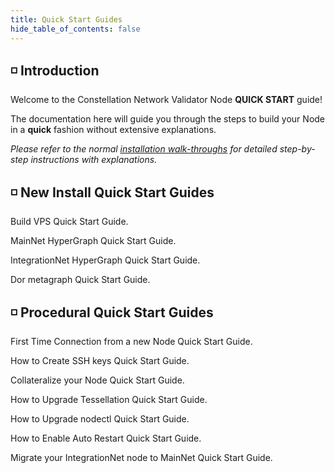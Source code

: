 ```yaml
---
title: Quick Start Guides
hide_table_of_contents: false
---
```



<head>
  <title>Constellation nodectl utility</title>
  <meta
    name="description"
    content="Constellation nodectl utility"
  />
</head>

##  ◽ Introduction

Welcome to the Constellation Network Validator Node <b>QUICK START</b> guide!

The documentation here will guide you through the steps to build your Node in a <b>quick</b> 
fashion without extensive explanations. 

*Please refer to the normal [installation walk-throughs](/validate/install) for detailed step-by-step instructions with explanations.*

##  ◽ New Install Quick Start Guides

<DocsCards>

  <DocsCard header="Build VPS" href="/validate/quick-start/vps-quickstart" img="/img/home/state-channel.jpg">
    <p>Build VPS Quick Start Guide.</p>
  </DocsCard>
  <DocsCard header="MainNet HyperGraph" href="/validate/quick-start/mainnet-node-quickstart" img="/img/home/state-channel.jpg">
    <p>MainNet HyperGraph Quick Start Guide.</p>
  </DocsCard>
  <DocsCard header="IntegrationNet HyperGraph" href="/validate/quick-start/integrationnet-node-quickstart" img="/img/home/state-channel.jpg">
    <p>IntegrationNet HyperGraph Quick Start Guide.</p>
  </DocsCard>
  <DocsCard header="Dor Metagraph" href="/validate/quick-start/dor-quickstart" img="/img/home/state-channel.jpg">
    <p>Dor metagraph Quick Start Guide.</p>
  </DocsCard>

</DocsCards>

##  ◽ Procedural Quick Start Guides

<DocsCards>

  <DocsCard header="Initial Connection" href="/validate/quick-start/online-quickstart" img="/img/home/apps.jpg">
    <p>First Time Connection from a new Node Quick Start Guide.</p>
  </DocsCard>
  <DocsCard header="Create SSH Keys" href="/validate/quick-start/ssh-quickstart" img="/img/home/apps.jpg">
    <p>How to Create SSH keys Quick Start Guide.</p>
  </DocsCard>
  <DocsCard header="Collateralize a Node" href="/validate/quick-start/collateralize-quickstart" img="/img/home/apps.jpg">
    <p>Collateralize your Node Quick Start Guide.</p>
  </DocsCard>
  <DocsCard header="Upgrade Tessellation" href="/validate/quick-start/upgrade-quickstart" img="/img/home/apps.jpg">
    <p>How to Upgrade Tessellation Quick Start Guide.</p>
  </DocsCard>
  <DocsCard header="Upgrade nodectl" href="/validate/quick-start/upgrade-nodectl-quickstart" img="/img/home/apps.jpg">
    <p>How to Upgrade nodectl Quick Start Guide.</p>
  </DocsCard>
  <DocsCard header="Auto Restart" href="/validate/quick-start/autorestart-quickstart" img="/img/home/apps.jpg">
    <p>How to Enable Auto Restart Quick Start Guide.</p>
  </DocsCard>
  <DocsCard header="IntegrationNet to MainNet Migration" href="/validate/quick-start/intnet-to-mainnet-quickstart" img="/img/home/apps.jpg">
    <p>Migrate your IntegrationNet node to MainNet Quick Start Guide.</p>
  </DocsCard>
</DocsCards>